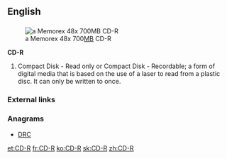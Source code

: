 ==English==

==={{initialism}}===
[[File:CDR-large.jpg|thumb|a Memorex 48x 700[[megabyte|MB]] CD-R]]

'''CD-R'''

# Compact Disk - Read only or Compact Disk - Recordable; a form of digital media that is based on the use of a laser to read from a plastic disc.  It can only be written to once.

===External links===
{{pedialite}}

===Anagrams===
* [[DRC#English|DRC]]

[[et:CD-R]]
[[fr:CD-R]]
[[ko:CD-R]]
[[sk:CD-R]]
[[zh:CD-R]]
